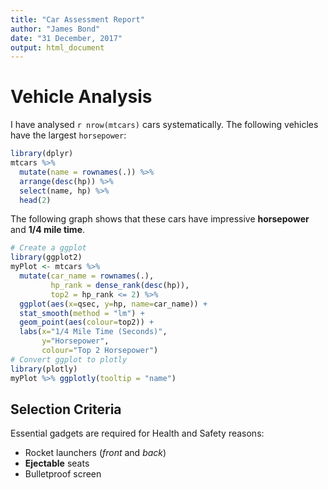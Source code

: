 ```yaml
---
title: "Car Assessment Report"
author: "James Bond"
date: "31 December, 2017"
output: html_document
---
```

Vehicle Analysis
=======

I have analysed `r nrow(mtcars)` cars systematically. The 
following vehicles have the largest `horsepower`:

```r
library(dplyr)
mtcars %>%
  mutate(name = rownames(.)) %>%
  arrange(desc(hp)) %>%
  select(name, hp) %>%
  head(2)
```

The following graph shows that these cars have impressive
**horsepower** and **1/4 mile time**.

```r
# Create a ggplot
library(ggplot2)
myPlot <- mtcars %>%
  mutate(car_name = rownames(.),
         hp_rank = dense_rank(desc(hp)),
         top2 = hp_rank <= 2) %>%
  ggplot(aes(x=qsec, y=hp, name=car_name)) +
  stat_smooth(method = "lm") +
  geom_point(aes(colour=top2)) +
  labs(x="1/4 Mile Time (Seconds)",
       y="Horsepower",
       colour="Top 2 Horsepower")
# Convert ggplot to plotly
library(plotly)
myPlot %>% ggplotly(tooltip = "name")
```

## Selection Criteria

Essential gadgets are required for Health and Safety reasons:

* Rocket launchers (_front_ and _back_)
* **Ejectable** seats
* Bulletproof screen
